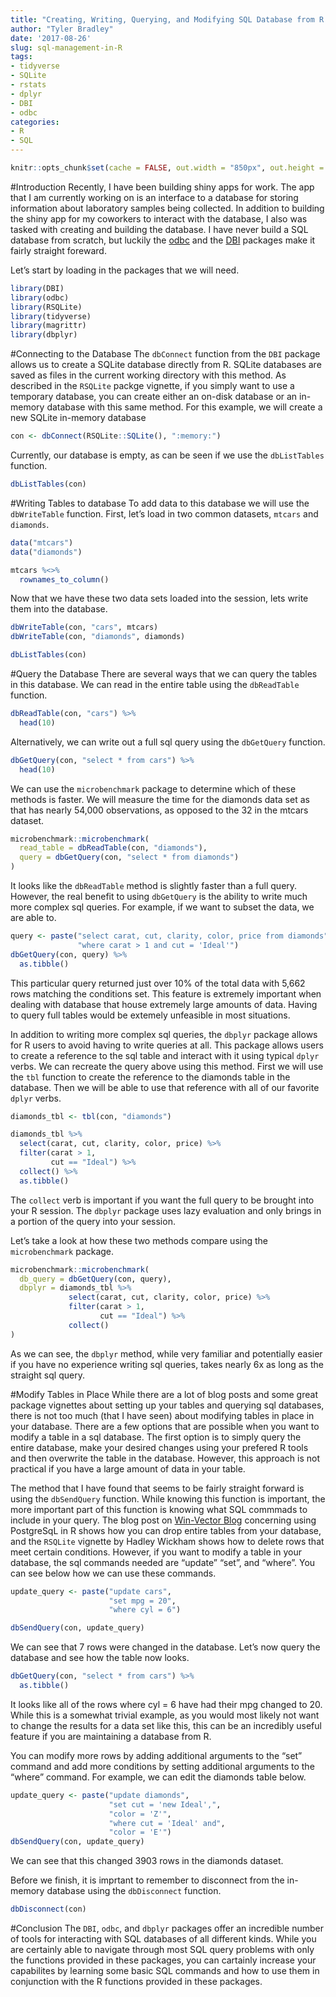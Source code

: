 ```yaml
---
title: "Creating, Writing, Querying, and Modifying SQL Database from R using odbc, dbplyr, and DBI"
author: "Tyler Bradley"
date: '2017-08-26'
slug: sql-management-in-R
tags:
- tidyverse
- SQLite
- rstats
- dplyr
- DBI
- odbc
categories:
- R
- SQL
---
```


```r
knitr::opts_chunk$set(cache = FALSE, out.width = "850px", out.height = "700px")
```

#Introduction
Recently, I have been building shiny apps for work. The app that I am currently working on is an interface to a database for storing information about laboratory samples being collected. In addition to building the shiny app for my coworkers to interact with the database, I also was tasked with creating and building the database. I have never build a SQL database from scratch, but luckily the [odbc](https://github.com/rstats-db/odbc) and the [DBI](https://github.com/rstats-db/DBI) packages make it fairly straight foreward. 


Let's start by loading in the packages that we will need.

```r
library(DBI)
library(odbc)
library(RSQLite)
library(tidyverse)
library(magrittr)
library(dbplyr)
```

#Connecting to the Database
The `dbConnect` function from the `DBI` package allows us to create a SQLite database directly from R. SQLite databases are saved as files in the current working directory with this method. As described in the `RSQLite` packge vignette, if you simply want to use a temporary database, you can create either an on-disk database or an in-memory database with this same method. For this example, we will create a new SQLite in-memory database

```r
con <- dbConnect(RSQLite::SQLite(), ":memory:")
```

Currently, our database is empty, as can be seen if we use the `dbListTables` function.

```r
dbListTables(con)
```

#Writing Tables to database
To add data to this database we will use the `dbWriteTable` function. First, let's load in two common datasets, `mtcars` and `diamonds`.

```r
data("mtcars")
data("diamonds")

mtcars %<>% 
  rownames_to_column()
```

Now that we have these two data sets loaded into the session, lets write them into the database.

```r
dbWriteTable(con, "cars", mtcars)
dbWriteTable(con, "diamonds", diamonds)

dbListTables(con)
```

#Query the Database
There are several ways that we can query the tables in this database. We can read in the entire table using the `dbReadTable` function.

```r
dbReadTable(con, "cars") %>%
  head(10)
```

Alternatively, we can write out a full sql query using the `dbGetQuery` function.

```r
dbGetQuery(con, "select * from cars") %>%
  head(10) 
```

We can use the `microbenchmark` package to determine which of these methods is faster. We will measure the time for the diamonds data set as that has nearly 54,000 observations, as opposed to the 32 in the mtcars dataset.

```r
microbenchmark::microbenchmark(
  read_table = dbReadTable(con, "diamonds"),
  query = dbGetQuery(con, "select * from diamonds")
)

```


It looks like the `dbReadTable` method is slightly faster than a full query. However, the real benefit to using `dbGetQuery` is the ability to write much more complex sql queries. For example, if we want to subset the data, we are able to.

```r
query <- paste("select carat, cut, clarity, color, price from diamonds",
               "where carat > 1 and cut = 'Ideal'")
dbGetQuery(con, query) %>%
  as.tibble()
```


This particular query returned just over 10% of the total data with 5,662 rows matching the conditions set. This feature is extremely important when dealing with database that house extremely large amounts of data. Having to query full tables would be extemely unfeasible in most situations. 

In addition to writing more complex sql queries, the `dbplyr` package allows for R users to avoid having to write queries at all. This package allows users to create a reference to the sql table and interact with it using typical `dplyr` verbs. We can recreate the query above using this method. First we will use the `tbl` function to create the reference to the diamonds table in the database. Then we will be able to use that reference with all of our favorite `dplyr` verbs. 

```r
diamonds_tbl <- tbl(con, "diamonds")

diamonds_tbl %>%
  select(carat, cut, clarity, color, price) %>%
  filter(carat > 1, 
         cut == "Ideal") %>% 
  collect() %>%
  as.tibble()
```


The `collect` verb is important if you want the full query to be brought into your R session. The `dbplyr` package uses lazy evaluation and only brings in a portion of the query into your session. 


Let's take a look at how these two methods compare using the `microbenchmark` package.

```r
microbenchmark::microbenchmark(
  db_query = dbGetQuery(con, query),
  dbplyr = diamonds_tbl %>%
             select(carat, cut, clarity, color, price) %>%
             filter(carat > 1, 
                    cut == "Ideal") %>% 
             collect()
)

```

As we can see, the `dbplyr` method, while very familiar and potentially easier if you have no experience writing sql queries, takes nearly 6x as long as the straight sql query. 


#Modify Tables in Place
While there are a lot of blog posts and some great package vignettes about setting up your tables and querying sql databases, there is not too much (that I have seen) about modifying tables in place in your database. There are a few options that are possible when you want to modify a table in a sql database. The first option is to simply query the entire database, make your desired changes using your prefered R tools and then overwrite the table in the database. However, this approach is not practical if you have a large amount of data in your table. 

The method that I have found that seems to be fairly straight forward is using the `dbSendQuery` function. While knowing this function is important, the more important part of this function is knowing what SQL commmads to include in your query. The blog post on [Win-Vector Blog](http://www.win-vector.com/blog/2016/02/using-postgresql-in-r/) concerning using PostgreSqL in R shows how you can drop entire tables from your database, and the `RSQLite` vignette by Hadley Wickham shows how to delete rows that meet certain conditions. However, if you want to modify a table in your database, the sql commands needed are "update" "set", and "where". You can see below how we can use these commands.

```r
update_query <- paste("update cars",
                      "set mpg = 20",
                      "where cyl = 6")

dbSendQuery(con, update_query)
```


We can see that 7 rows were changed in the database. Let's now query the database and see how the table now looks.

```r
dbGetQuery(con, "select * from cars") %>%
  as.tibble()
```

It looks like all of the rows where cyl = 6 have had their mpg changed to 20. While this is a somewhat trivial example, as you would most likely not want to change the results for a data set like this, this can be an incredibly useful feature if you are maintaining a database from R. 

You can modify more rows by adding additional arguments to the "set" command and add more conditions by setting additional arguments to the "where" command. For example, we can edit the diamonds table below.

```r
update_query <- paste("update diamonds",
                      "set cut = 'new Ideal',",
                      "color = 'Z'",
                      "where cut = 'Ideal' and",
                      "color = 'E'")
dbSendQuery(con, update_query)
```

We can see that this changed 3903 rows in the diamonds dataset.

Before we finish, it is imprtant to remember to disconnect from the in-memory database using the `dbDisconnect` function.

```r
dbDisconnect(con)
```

#Conclusion
The `DBI`, `odbc`, and `dbplyr` packages offer an incredible number of tools for interacting with SQL databases of all different kinds. While you are certainly able to navigate through most SQL query problems with only the functions provided in these packages, you can cartainly increase your capabilites by learning some basic SQL commands and how to use them in conjunction with the R functions provided in these packages. 


